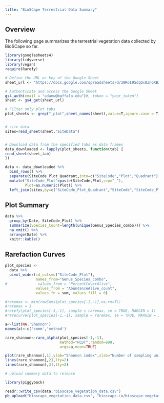 ```yaml
---
title: "BioSCape Terrestrial Data Summary"
---
```


## Overview

The following page summarizes the terrestrial vegetation data collected by BioSCape so far.

```r

library(googlesheets4)
library(tidyverse)
library(vegan)
require(Rarefy)

# Define the URL or key of the Google Sheet
sheet_url <- "https://docs.google.com/spreadsheets/d/19RdI9SdqOx8zn6XBxywgUNgmAHJ6JatOjtTEK-VAcQE/edit#gid=266439266"

# Authenticate and access the Google Sheet
gs4_auth(email = "adamw@buffalo.edu")#, token = "your_token")
sheet <- gs4_get(sheet_url)

# Filter only plot tabs
plot_sheets <- grep("_plot",sheet_names(sheet),value=T,ignore.case = T)


# site data
sites=read_sheet(sheet,"SiteData") 


# Download data from the specified tabs as data frames
data_downloaded <- lapply(plot_sheets, function(tab) {
read_sheet(sheet,tab)
})

data <- data_downloaded %>% 
  bind_rows() %>% 
  separate(SiteCode_Plot_Quadrant,into=c("SiteCode","Plot","Quadrant"),sep="_",remove = F) %>% 
  mutate("SiteCode_Plot"=paste(SiteCode,Plot,sep="_"),
         Plot=as.numeric(Plot)) %>% 
  left_join(sites,by=c("SiteCode_Plot_Quadrant","SiteCode","SiteCode_Plot","Plot","Quadrant") )
```

## Plot Summary

```r

data %>% 
  group_by(Date, SiteCode_Plot) %>% 
  summarize(Species_Count=length(unique(Genus_Species_combo))) %>% 
  na.omit() %>% 
  arrange(Date) %>% 
  knitr::kable()
```

## Rarefaction Curves

```r
plot_species <- 
  data %>% 
  pivot_wider(id_cols=c("SiteCode_Plot"),
              names_from="Genus_Species_combo",
#              values_from = "PercentCoverAlive",
              values_from = "AbundanceAlive_count",
              values_fn = sum, values_fill = 0)

#raremax <- min(rowSums(plot_species[-1,-1],na.rm=T))
#raremax = 3
#rarefy(plot_species[-1,-1], sample = raremax, se = TRUE, MARGIN = 1)
#rarecurve(plot_species[-1,-1], sample = raremax, se = TRUE, MARGIN = 1)

```

```r
a<-list(NA,'Shannon')
names(a)<-c('comm','method')

rare_shannon<-rare_alpha(plot_species[-1,-1],
                         method="HCDT",random=999,
                         args=a,mean=TRUE)

plot(rare_shannon[,1],ylab="Shannon index",xlab="Number of sampling units",type="l", ylim=range(rare_shannon,na.rm=TRUE))
lines(rare_shannon[,2],lty=2)
lines(rare_shannon[,3],lty=2)

```

```r

# upload summary data to release

library(piggyback)

readr::write_csv(data,"bioscape_vegetation_data.csv")
pb_upload("bioscape_vegetation_data.csv", "bioscape-io/bioscape-vegetation")
```
